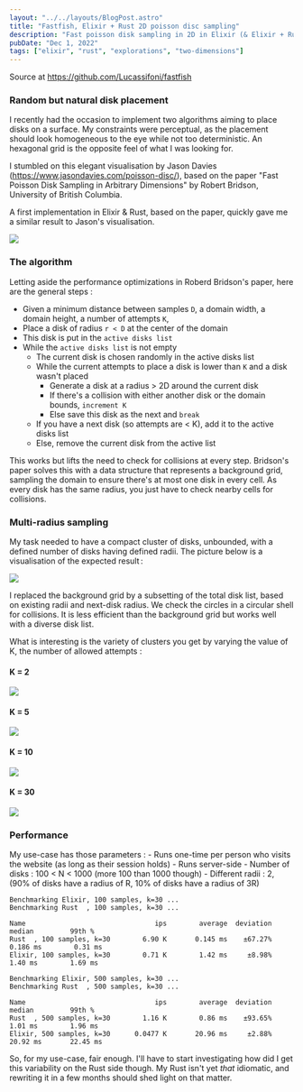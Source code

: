 ```yaml
---
layout: "../../layouts/BlogPost.astro"
title: "Fastfish, Elixir + Rust 2D poisson disc sampling"
description: "Fast poisson disk sampling in 2D in Elixir (& Elixir + Rust), also multi-radius disk placement based on the same method"
pubDate: "Dec 1, 2022"
tags: ["elixir", "rust", "explorations", "two-dimensions"]
---
```


Source at https://github.com/Lucassifoni/fastfish

### Random but natural disk placement

I recently had the occasion to implement two algorithms aiming to place disks on a surface. My constraints were perceptual, as the placement should look homogeneous to the eye while not too deterministic. An hexagonal grid is the opposite feel of what I was looking for.

I stumbled on this elegant visualisation by Jason Davies (https://www.jasondavies.com/poisson-disc/), based on the paper "Fast Poisson Disk Sampling in Arbitrary Dimensions" by Robert Bridson, University of British Columbia.

A first implementation in Elixir & Rust, based on the paper, quickly gave me a similar result to Jason's visualisation.

![](/pics/fastfish/screenshot.jpg)

### The algorithm

Letting aside the performance optimizations in Roberd Bridson's paper, here are the general steps :

- Given a minimum distance between samples `D`, a domain width, a domain height, a number of attempts `K`,
- Place a disk of radius `r < D` at the center of the domain
- This disk is put in the `active disks list`
- While the `active disks list` is not empty
    - The current disk is chosen randomly in the active disks list
    - While the current attempts to place a disk is lower than `K` and a disk wasn't placed
        - Generate a disk at a radius > 2D around the current disk
        - If there's a collision with either another disk or the domain bounds, `increment K`
        - Else save this disk as the next and `break`
    - If you have a next disk (so attempts are &lt; K), add it to the active disks list
    - Else, remove the current disk from the active list

This works but lifts the need to check for collisions at every step. Bridson's paper solves this with a data structure that represents a background grid, sampling the domain to ensure there's at most one disk in every cell. As every disk has the same radius, you just have to check nearby cells for collisions.

### Multi-radius sampling

My task needed to have a compact cluster of disks, unbounded, with a defined number of disks having defined radii. The picture below is a visualisation of the expected result&thinsp;:

![](/pics/fastfish/multiradius.png)

I replaced the background grid by a subsetting of the total disk list, based on existing radii and next-disk radius. We check the circles in a circular shell for collisions. It is less efficient than the background grid but works well with a diverse disk list.

What is interesting is the variety of clusters you get by varying the value of K, the number of allowed attempts :

#### K = 2

![](/pics/fastfish/k2.png)

#### K = 5

![](/pics/fastfish/k5.png)

#### K = 10

![](/pics/fastfish/k10.png)

#### K = 30

![](/pics/fastfish/k30.png)

### Performance

My use-case has those parameters :
    - Runs one-time per person who visits the website (as long as their session holds)
    - Runs server-side
    - Number of disks : 100 &lt; N &lt; 1000 (more 100 than 1000 though)
    - Different radii : 2, (90% of disks have a radius of R, 10% of disks have a radius of 3R)

```
Benchmarking Elixir, 100 samples, k=30 ...
Benchmarking Rust  , 100 samples, k=30 ...

Name                                ips        average  deviation         median         99th %
Rust  , 100 samples, k=30        6.90 K       0.145 ms    ±67.27%       0.186 ms        0.31 ms
Elixir, 100 samples, k=30        0.71 K        1.42 ms     ±8.98%        1.40 ms        1.69 ms

Benchmarking Elixir, 500 samples, k=30 ...
Benchmarking Rust  , 500 samples, k=30 ...

Name                                ips        average  deviation         median         99th %
Rust  , 500 samples, k=30        1.16 K        0.86 ms    ±93.65%        1.01 ms        1.96 ms
Elixir, 500 samples, k=30      0.0477 K       20.96 ms     ±2.88%       20.92 ms       22.45 ms
```

So, for my use-case, fair enough. I'll have to start investigating how did I get this variability on the Rust side though. My Rust isn't yet *that* idiomatic, and rewriting it in a few months should shed light on that matter.
